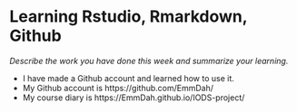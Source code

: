 # Learning Rstudio, Rmarkdown, Github

*Describe the work you have done this week and summarize your learning.*

- I have made a Github account and learned how to use it. 
- My Github account is https://github.com/EmmDah/ 
- My course diary is https://EmmDah.github.io/IODS-project/
